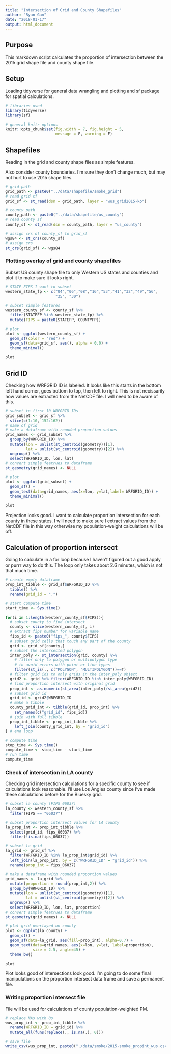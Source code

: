 ```yaml
---
title: "Intersection of Grid and County Shapefiles"
author: "Ryan Gan"
date: "2018-01-17"
output: html_document
---
```


## Purpose

This markdown script calculates the proportion of intersection between the 2015 grid shape file and county shape file.

## Setup

Loading tidyverse for general data wrangling and plotting and sf package for spatial calculations.

```r
# libraries used
library(tidyverse)
library(sf)

# general knitr options
knitr::opts_chunk$set(fig.width = 7, fig.height = 5, 
                      message = F, warning = F)
```

## Shapefiles

Reading in the grid and county shape files as simple features. 

Also consider county boundaries. I'm sure they don't change much, but may not hurt to use 2015 shape files.

```r
# grid path
grid_path <- paste0("../data/shapefile/smoke_grid")
# read grid sf
grid_sf <- st_read(dsn = grid_path, layer = "wus_grid2015-ko") 

# county path
county_path <- paste0("../data/shapefile/us_county")
# read county sf
county_sf <- st_read(dsn = county_path, layer = "us_county")

# assign crs of county_sf to grid_sf
wgs84 <- st_crs(county_sf)
# assign crs
st_crs(grid_sf) <- wgs84
```

### Plotting overlay of grid and county shapefiles

Subset US county shape file to only Western US states and counties and plot it to make sure it looks right.

```r
# STATE FIPS I want to subset
western_state_fp <- c("04","06","08","16","53","41","32","49","56",
                      "35", "30")

# subset simple features
western_county_sf <- county_sf %>% 
  filter(STATEFP %in% western_state_fp) %>% 
  mutate(FIPS = paste0(STATEFP, COUNTYFP))

# plot
plot <- ggplot(western_county_sf) +
  geom_sf(color = "red") +
  geom_sf(data=grid_sf, aes(), alpha = 0.0) +
  theme_minimal()

plot
```

## Grid ID

Checking how WRFGRID ID is labeled. It looks like this starts in the bottom left hand corner, goes bottom to top, then left to right. This is not necissarily how values are extracted from the NetCDF file. I will need to be aware of this.

```r
# subset to first 10 WRFGRID IDs
grid_subset <- grid_sf %>% 
  slice(c(1:10, 152:162))
# name of grid
# make a dataframe with rounded proportion values
grid_names <- grid_subset %>% 
  group_by(WRFGRID_ID) %>% 
  mutate(lon = unlist(st_centroid(geometry))[1],
         lat = unlist(st_centroid(geometry))[2]) %>% 
  ungroup() %>% 
  select(WRFGRID_ID, lon, lat)
# convert simple featrues to dataframe
st_geometry(grid_names) <- NULL

# plot
plot <- ggplot(grid_subset) +
  geom_sf() +
  geom_text(data=grid_names, aes(x=lon, y=lat,label= WRFGRID_ID)) +
  theme_minimal()

plot
```

Projection looks good. I want to calculate proportion intersection for each county in these states. I will need to make sure I extract values from the NetCDF file in this way otherwise my population-weight calculations will be off.

## Calculation of proportion intersect

Going to calculate in a for loop because I haven't figured out a good apply or purrr way to do this. The loop only takes about 2.6 minutes, which is not that much time.

```r
# create empty dataframe
prop_int_tibble <- grid_sf$WRFGRID_ID %>% 
  tibble() %>% 
  rename(grid_id = ".")

# start compute time
start_time <- Sys.time()

for(i in 1:length(western_county_sf$FIPS)){
  # subset county to find intersect
  county <- slice(western_county_sf, i)
  # extract fips number for variable name
  fips_id <- paste0("fips_", county$FIPS)
  # subset grid cells that touch any part of the county
  grid <- grid_sf[county,]
  # subset the intersected polygon
  inter_poly <- st_intersection(grid, county) %>% 
    # filter only to polygon or multipolygon type 
    # to avoid errors with point or line types
    filter(st_is(., c("POLYGON", "MULTIPOLYGON"))==T)
  # filter grid ids to only grids in the inter_poly object
  grid2 <- grid %>% filter(WRFGRID_ID %in% inter_poly$WRFGRID_ID) 
  # find proportion intersect with original grid
  prop_int <- as.numeric(st_area(inter_poly)/st_area(grid2))
  # subset grid id
  grid_id <- grid2$WRFGRID_ID
  # make a tibble
  county_grid_int <- tibble(grid_id, prop_int) %>% 
    set_names(c("grid_id", fips_id))
  # join with full tibble
  prop_int_tibble <- prop_int_tibble %>% 
    left_join(county_grid_int, by = "grid_id")
} # end loop

# compute time
stop_time <- Sys.time()
compute_time <- stop_time - start_time
# run time
compute_time
```

### Check of intersection in LA county

Checking grid intersection calculations for a specific county to see if calculations look reasonable. I'll use Los Angles county since I've made these calculations before for the Bluesky grid.

```r
# subset la county (FIPS 06037)
la_county <- western_county_sf %>% 
  filter(FIPS == "06037")

# subset proportion intersect values for LA county
la_prop_int <- prop_int_tibble %>% 
  select(grid_id, fips_06037) %>% 
  filter(!is.na(fips_06037))

# subset la grid
la_grid <- grid_sf %>% 
  filter(WRFGRID_ID %in% la_prop_int$grid_id) %>% 
  left_join(la_prop_int, by = c("WRFGRID_ID" = "grid_id")) %>% 
  rename(prop_int = fips_06037)

# make a dataframe with rounded proportion values
grid_names <- la_grid %>% 
  mutate(proportion = round(prop_int,2)) %>% 
  group_by(WRFGRID_ID) %>% 
  mutate(lon = unlist(st_centroid(geometry))[1],
         lat = unlist(st_centroid(geometry))[2]) %>% 
  ungroup() %>% 
  select(WRFGRID_ID, lon, lat, proportion)
# convert simple featrues to dataframe
st_geometry(grid_names) <- NULL

# plot grid overlayed on county
plot <- ggplot(la_county) + 
  geom_sf() +
  geom_sf(data=la_grid, aes(fill=prop_int), alpha=0.7) +
  geom_text(data=grid_names, aes(x=lon, y=lat, label=proportion), 
            size = 2.5, angle=45) +
  theme_bw()

plot
```

Plot looks good of intersections look good. I'm going to do some final manipulations on the proportion intersect data frame and save a permanent file.

### Writing proportion intersect file

File will be used for calculations of county population-weighted PM.

```r
# replace NAs with 0s
wus_prop_int <- prop_int_tibble %>% 
  rename(WRFGRID_ID = grid_id) %>% 
  mutate_all(funs(replace(., is.na(.), 0)))

# save file
write_csv(wus_prop_int, paste0("./data/smoke/2015-smoke_propint_wus.csv"))
```